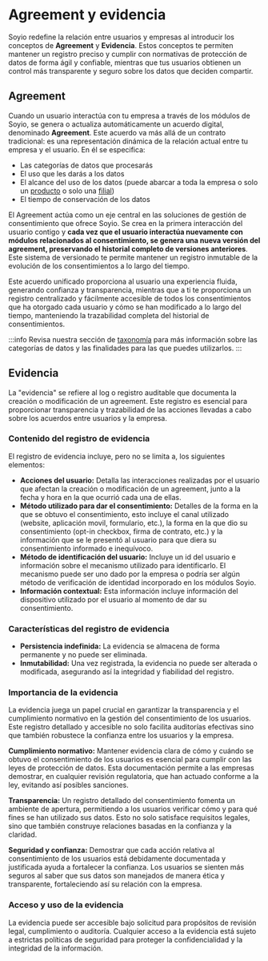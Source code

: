 # Agreement y evidencia

Soyio redefine la relación entre usuarios y empresas al introducir los conceptos de **Agreement** y **Evidencia**. Estos conceptos te permiten mantener un registro preciso y cumplir con normativas de protección de datos de forma ágil y confiable, mientras que tus usuarios obtienen un control más transparente y seguro sobre los datos que deciden compartir.

## Agreement

Cuando un usuario interactúa con tu empresa a través de los módulos de Soyio, se genera o actualiza automáticamente un acuerdo digital, denominado **Agreement**. Este acuerdo va más allá de un contrato tradicional: es una representación dinámica de la relación actual entre tu empresa y el usuario. En él se especifica:
- Las categorías de datos que procesarás
- El uso que les darás a los datos
- El alcance del uso de los datos (puede abarcar a toda la empresa o solo un [producto](/docs/api/resources/schemas/product) o solo una [filial](/docs/api/resources/schemas/branch))
- El tiempo de conservación de los datos

El Agreement actúa como un eje central en las soluciones de gestión de consentimiento que ofrece Soyio. Se crea en la primera interacción del usuario contigo y **cada vez que el usuario interactúa nuevamente con módulos relacionados al consentimiento, se genera una nueva versión del agreement, preservando el historial completo de versiones anteriores**. Este sistema de versionado te permite mantener un registro inmutable de la evolución de los consentimientos a lo largo del tiempo.

Este acuerdo unificado proporciona al usuario una experiencia fluida, generando confianza y transparencia, mientras que a ti te proporciona un registro centralizado y fácilmente accesible de todos los consentimientos que ha otorgado cada usuario y cómo se han modificado a lo largo del tiempo, manteniendo la trazabilidad completa del historial de consentimientos.

:::info
Revisa nuestra sección de [taxonomía](./taxonomy) para más información sobre las categorías de datos y las finalidades para las que puedes utilizarlos.
:::

## Evidencia

La "evidencia" se refiere al log o registro auditable que documenta la creación o modificación de un agreement. Este registro es esencial para proporcionar transparencia y trazabilidad de las acciones llevadas a cabo sobre los acuerdos entre usuarios y la empresa.

### Contenido del registro de evidencia
El registro de evidencia incluye, pero no se limita a, los siguientes elementos:

- **Acciones del usuario:** Detalla las interacciones realizadas por el usuario que afectan la creación o modificación de un agreement, junto a la fecha y hora en la que ocurrió cada una de ellas.
- **Método utilizado para dar el consentimiento:** Detalles de la forma en la que se obtuvo el consentimiento, esto incluye el canal utilizado (website, aplicación movil, formulario, etc.), la forma en la que dio su consentimiento (opt-in checkbox, firma de contrato, etc.) y la información que se le presentó al usuario para que diera su consentimiento informado e inequívoco.
- **Método de identificación del usuario:** Incluye un id del usuario e información sobre el mecanismo utilizado para identificarlo. El mecanismo puede ser uno dado por la empresa o podría ser algún método de verificación de identidad incorporado en los módulos Soyio.
- **Información contextual:** Esta información incluye información del dispositivo utilizado por el usuario al momento de dar su consentimiento.

### Características del registro de evidencia
- **Persistencia indefinida:** La evidencia se almacena de forma permanente y no puede ser eliminada.
- **Inmutabilidad:** Una vez registrada, la evidencia no puede ser alterada o modificada, asegurando así la integridad y fiabilidad del registro.

### Importancia de la evidencia

La evidencia juega un papel crucial en garantizar la transparencia y el cumplimiento normativo en la gestión del consentimiento de los usuarios. Este registro detallado y accesible no solo facilita auditorías efectivas sino que también robustece la confianza entre los usuarios y la empresa.

**Cumplimiento normativo:** Mantener evidencia clara de cómo y cuándo se obtuvo el consentimiento de los usuarios es esencial para cumplir con las leyes de protección de datos. Esta documentación permite a las empresas demostrar, en cualquier revisión regulatoria, que han actuado conforme a la ley, evitando así posibles sanciones.

**Transparencia:** Un registro detallado del consentimiento fomenta un ambiente de apertura, permitiendo a los usuarios verificar cómo y para qué fines se han utilizado sus datos. Esto no solo satisface requisitos legales, sino que también construye relaciones basadas en la confianza y la claridad.

**Seguridad y confianza:** Demostrar que cada acción relativa al consentimiento de los usuarios está debidamente documentada y justificada ayuda a fortalecer la confianza. Los usuarios se sienten más seguros al saber que sus datos son manejados de manera ética y transparente, fortaleciendo así su relación con la empresa.

### Acceso y uso de la evidencia
La evidencia puede ser accesible bajo solicitud para propósitos de revisión legal, cumplimiento o auditoría. Cualquier acceso a la evidencia está sujeto a estrictas políticas de seguridad para proteger la confidencialidad y la integridad de la información.
